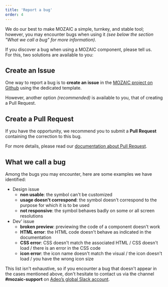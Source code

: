 ```yaml
---
title: 'Report a bug'
order: 4
---
```


We do our best to make MOZAIC a simple, turnkey, and stable tool; however, you may encounter bugs when using it _(see below the section "What we call a bug" for more information)_.

If you discover a bug when using a MOZAIC component, please tell us.  
For this, two solutions are available to you:

## Create an Issue

One way to report a bug is to **create an issue** in the [MOZAIC project on Github](https://github.com/adeo/mozaic-design-system/issues) using the dedicated template.

However, another option _(recommended)_ is available to you, that of creating a Pull Request.

## Create a Pull Request

If you have the opportunity, we recommend you to submit a **Pull Request** containing the correction to this bug.

For more details, please read our [documentation about Pull Request](http://mozaic.adeo.cloud/Contributing/GitConventions/#pull-request).

## What we call a bug

Among the bugs you may encounter, here are some examples we have identified:

- Design issue
  - **non usable**: the symbol can't be customized
  - **usage doesn't correspond**: the symbol doesn't correspond to the purpose for which it is to be used
  - **not responsive**: the symbol behaves badly on some or all screen resolutions
- Dev' issue
  - **broken preview**: previewing the code of a component doesn't work
  - **HTML error**: the HTML code doesn't behave as indicated in the documentation
  - **CSS error**: CSS doesn't match the associated HTML / CSS doesn't load / there is an error in the CSS code
  - **icon error**: the icon name doesn't match the visual / the icon doesn't load / you have the wrong icon size
  
This list isn't exhaustive, so if you encounter a bug that doesn't appear in the cases mentioned above, don't hesitate to contact us via the channel **#mozaic-support** on [Adeo’s global Slack account](https://adeo-tech-community.slack.com).
